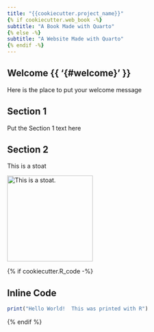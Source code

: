 ```yaml
---
title: "{{cookiecutter.project_name}}"
{% if cookiecutter.web_book -%}
subtitle: "A Book Made with Quarto"
{% else -%}
subtitle: "A Website Made with Quarto"
{% endif -%}
---
```


## Welcome  {{ '{#welcome}' }}

Here is the place to put your welcome message


## Section 1

Put the Section 1 text here

## Section 2

This is a stoat

[![This is a stoat.](https://britishwildlifecentre.co.uk/wp-content/uploads/2018/12/New-Website-Stoat-Pt-07-18.jpg){fig-alt="Stoat" width=200 fig-align="left"}](https://www.adfg.alaska.gov/static/education/wns/weasels.pdf "See Alaskan Weasels")

{% if cookiecutter.R_code -%}

## Inline Code


```r
print("Hello World!  This was printed with R")
```

{% endif %}